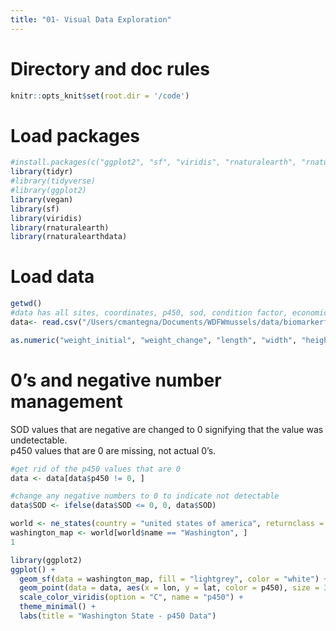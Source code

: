```yaml
---
title: "01- Visual Data Exploration"
---
```


# Directory and doc rules

```r

knitr::opts_knit$set(root.dir = '/code')

```

# Load packages

```r
#install.packages(c("ggplot2", "sf", "viridis", "rnaturalearth", "rnaturalearthdata"))
library(tidyr)
#library(tidyverse)
#library(ggplot2)
library(vegan)
library(sf)
library(viridis)
library(rnaturalearth)
library(rnaturalearthdata)


```

# Load data

```r

getwd()
#data has all sites, coordinates, p450, sod, condition factor, economic factor data
data<- read.csv("/Users/cmantegna/Documents/WDFWmussels/data/biomarkerfull.csv")

```
```r

as.numeric("weight_initial", "weight_change", "length", "width", "height", "condition_factor", "economic_index")

```

# 0's and negative number management

SOD values that are negative are changed to 0 signifying that the value was undetectable.\
p450 values that are 0 are missing, not actual 0's.

```r

#get rid of the p450 values that are 0
data <- data[data$p450 != 0, ]

#change any negative numbers to 0 to indicate not detectable
data$SOD <- ifelse(data$SOD <= 0, 0, data$SOD)

```

```r
world <- ne_states(country = "united states of america", returnclass = "sf")
washington_map <- world[world$name == "Washington", ]
1
```
```r

library(ggplot2)
ggplot() + 
  geom_sf(data = washington_map, fill = "lightgrey", color = "white") +
  geom_point(data = data, aes(x = lon, y = lat, color = p450), size = 3) +
  scale_color_viridis(option = "C", name = "p450") +
  theme_minimal() +
  labs(title = "Washington State - p450 Data")

```

